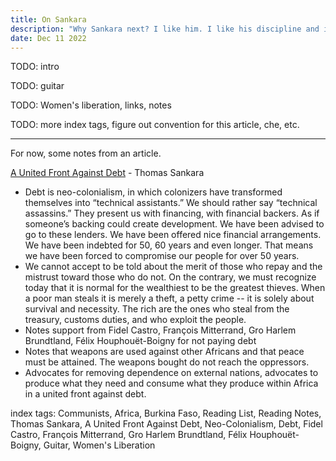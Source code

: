 ```yaml
---
title: On Sankara
description: "Why Sankara next? I like him. I like his discipline and ideals, I like his concrete actions, I like what he stands for to this day. I like his symbolic heart and the material change he affected, and I like how he focused on improving things for those who didn't have the vantage. He's a Robin Hood type, he's a hero in my eyes. I also like that he's a fellow guitar head, that's cool too, plus he was always fitted with the military suit and beret, I mean I could list here all day"
date: Dec 11 2022
---
```


TODO: intro

TODO: guitar

TODO: Women's liberation, links, notes

TODO: more index tags, figure out convention for this article, che, etc.

---

For now, some notes from an article.

[A United Front Against Debt](https://viewpointmag.com/2018/02/01/united-front-debt-1987/) - Thomas Sankara
- Debt is neo-colonialism, in which colonizers have transformed themselves into “technical assistants.” We should rather say “technical assassins.” They present us with financing, with financial backers. As if someone’s backing could create development. We have been advised to go to these lenders. We have been offered nice financial arrangements. We have been indebted for 50, 60 years and even longer. That means we have been forced to compromise our people for over 50 years.
- We cannot accept to be told about the merit of those who repay and the mistrust toward those who do not. On the contrary, we must recognize today that it is normal for the wealthiest to be the greatest thieves. When a poor man steals it is merely a theft, a petty crime -- it is solely about survival and necessity. The rich are the ones who steal from the treasury, customs duties, and who exploit the people.
- Notes support from Fidel Castro, François Mitterrand, Gro Harlem Brundtland, Félix Houphouët-Boigny for not paying debt
- Notes that weapons are used against other Africans and that peace must be attained. The weapons bought do not reach the oppressors.
- Advocates for removing dependence on external nations, advocates to produce what they need and consume what they produce within Africa in a united front against debt.

index tags: Communists, Africa, Burkina Faso, Reading List, Reading Notes, Thomas Sankara, A United Front Against Debt, Neo-Colonialism, Debt, Fidel Castro, François Mitterrand, Gro Harlem Brundtland, Félix Houphouët-Boigny, Guitar, Women's Liberation